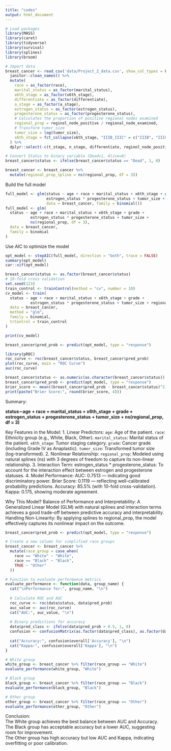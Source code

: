 ```yaml
---
title: "codes"
output: html_document
---
```


```r
# Load packages
library(MASS)
library(caret)
library(tidyverse)
library(survival)
library(splines) 
library(broom)
```

```r
# Import data
breast_cancer <- read_csv('data/Project_2_data.csv', show_col_types = FALSE) %>%  
  janitor::clean_names() %>% 
  mutate(
    race = as_factor(race),
    marital_status = as_factor(marital_status),
    x6th_stage = as_factor(x6th_stage),
    differentiate = as_factor(differentiate),
    a_stage = as_factor(a_stage),
    estrogen_status = as_factor(estrogen_status),
    progesterone_status = as_factor(progesterone_status), 
    # Calculates the proportion of positive regional nodes examined
    regional_prop = reginol_node_positive / regional_node_examined, 
    # Transform tumor_size
    tumor_size = log(tumor_size), 
    x6th_stage = fct_collapse(x6th_stage, "IIIB_IIIC" = c("IIIB", "IIIC")), 
  ) %>% 
  dplyr::select(-c(t_stage, n_stage, differentiate, reginol_node_positive, regional_node_examined, survival_months))

# Convert Status to binary variable (Dead=1, Alive=0)
breast_cancer$status <- ifelse(breast_cancer$status == "Dead", 1, 0)

breast_cancer <- breast_cancer %>%
  mutate(regional_prop_spline = ns(regional_prop, df = 3)) 
```

Build the full model 

```r
full_model <- glm(status ~ age + race + marital_status + x6th_stage + grade + 
                  estrogen_status * progesterone_status + tumor_size + regional_prop, 
                  data = breast_cancer, family = binomial())
full_model <- glm(
  status ~ age + race + marital_status + x6th_stage + grade + 
           estrogen_status * progesterone_status + tumor_size + 
           ns(regional_prop, df = 3), 
  data = breast_cancer,
  family = binomial
)
```

Use AIC to optimize the model  

```r
opt_model <- stepAIC(full_model, direction = "both", trace = FALSE)
summary(opt_model)
car::vif(opt_model)
```


```r
breast_cancer$status <- as.factor(breast_cancer$status)
# 10-fold cross validation
set.seed(123)
train_control <- trainControl(method = "cv", number = 10)
cv_model <- train(
  status ~ age + race + marital_status + x6th_stage + grade +
           estrogen_status * progesterone_status + tumor_size + regional_prop,
  data = breast_cancer,
  method = "glm",
  family = binomial,
  trControl = train_control
)

print(cv_model)
```

```r
breast_cancer$pred_prob <- predict(opt_model, type = "response")

library(pROC)
roc_curve <- roc(breast_cancer$status, breast_cancer$pred_prob)
plot(roc_curve, main = "ROC Curve")
auc(roc_curve)

breast_cancer$status <- as.numeric(as.character(breast_cancer$status))
breast_cancer$pred_prob <- predict(opt_model, type = "response")
brier_score <- mean((breast_cancer$pred_prob - breast_cancer$status)^2)
print(paste("Brier Score:", round(brier_score, 4)))
```

Summary: 

**status∼age + race + marital_status + x6th_stage + grade + estrogen_status + progesterone_status + tumor_size + ns(regional_prop, df = 3)**

Key Features in the Model:
1. Linear Predictors:
`age`: Age of the patient.
`race`: Ethnicity group (e.g., White, Black, Other).
`marital_status`: Marital status of the patient.
`x6th_stage`: Tumor staging category.
`grade`: Cancer grade (including Grade IV as Anaplastic).
`tumor_size`: Transformed tumor size (log-transformed).
2. Nonlinear Relationship:
`regional_prop`: Modeled using natural splines (ns) with 3 degrees of freedom to capture its non-linear relationship.
3. Interaction Term:
estrogen_status * progesterone_status: To account for the interaction effect between estrogen and progesterone statuses.
4. Model Performance:
AUC: 0.7513 — indicating good discriminatory power.
Brier Score: 0.1119 — reflecting well-calibrated probability predictions.
Accuracy: 85.5% (with 10-fold cross-validation).
Kappa: 0.175, showing moderate agreement.

Why This Model?
Balance of Performance and Interpretability:
A Generalized Linear Model (GLM) with natural splines and interaction terms achieves a good trade-off between predictive accuracy and interpretability.
Handling Non-Linearity:
By applying splines to regional_prop, the model effectively captures its nonlinear impact on the outcome.

```r
breast_cancer$pred_prob <- predict(opt_model, type = "response")

# Create a new column for simplified race groups
breast_cancer <- breast_cancer %>%
  mutate(race_group = case_when(
    race == "White" ~ "White",
    race == "Black" ~ "Black",
    TRUE ~ "Other"
  ))

# Function to evaluate performance metrics
evaluate_performance <- function(data, group_name) {
  cat("\nPerformance for:", group_name, "\n")
  
  # Calculate ROC and AUC
  roc_curve <- roc(data$status, data$pred_prob)
  auc_value <- auc(roc_curve)
  cat("AUC:", auc_value, "\n")
  
  # Binary predictions for accuracy
  data$pred_class <- ifelse(data$pred_prob > 0.5, 1, 0)
  confusion <- confusionMatrix(as.factor(data$pred_class), as.factor(data$status), positive = "1")
  
  cat("Accuracy:", confusion$overall['Accuracy'], "\n")
  cat("Kappa:", confusion$overall['Kappa'], "\n")
}

# White group
white_group <- breast_cancer %>% filter(race_group == "White")
evaluate_performance(white_group, "White")

# Black group
black_group <- breast_cancer %>% filter(race_group == "Black")
evaluate_performance(black_group, "Black")

# Other group
other_group <- breast_cancer %>% filter(race_group == "Other")
evaluate_performance(other_group, "Other")
```

Conclusion:  
The White group achieves the best balance between AUC and Accuracy.  
The Black group has acceptable accuracy but a lower AUC, suggesting room for improvement.  
The Other group has high accuracy but low AUC and Kappa, indicating overfitting or poor calibration.  






